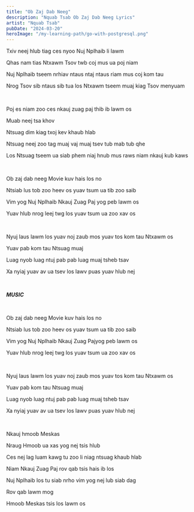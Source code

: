 ```yaml
---
title: "Ob Zaj Dab Neeg"
description: "Nquab Tsab Ob Zaj Dab Neeg Lyrics"
artist: "Nquab Tsab"
pubDate: "2024-03-20"
heroImage: "/my-learning-path/go-with-postgresql.png"
---
```


Txiv neej hlub tiag ces nyoo Nuj Nplhaib li lawm

Qhas nam tias Ntxawm Tsov twb coj mus ua poj niam

Nuj Nplhaib tseem nrhiav ntaus ntaj ntaus riam mus coj kom tau

Nrog Tsov sib ntaus sib tua los Ntxawm tseem muaj kiag Tsov menyuam

<br />

Poj es niam zoo ces nkauj zuag paj thib ib lawm os

Muab neej tsa khov

Ntsuag dim kiag txoj kev khaub hlab

Ntsuag neej zoo tag muaj vaj muaj tsev tub mab tub qhe

Los Ntsuag tseem ua siab phem niaj hnub mus raws niam nkauj kub kaws

<br />

Ob zaj dab neeg Movie kuv hais los no

Ntsiab lus tob zoo heev os yuav tsum ua tib zoo saib

Vim yog Nuj Nplhaib Nkauj Zuag Paj yog peb lawm os

Yuav hlub nrog leej twg los yuav tsum ua zoo xav os

<br />

Nyuj laus lawm los yuav noj zaub mos yuav tos kom tau Ntxawm os

Yuav pab kom tau Ntsuag muaj

Luag nyob luag ntuj pab pab luag muaj tsheb tsav

Xa nyiaj yuav av ua tsev los lawv puas yuav hlub nej

<br />

**_MUSIC_**

<br />

Ob zaj dab neeg Movie kuv hais los no

Ntsiab lus tob zoo heev os yuav tsum ua tib zoo saib

Vim yog Nuj Nplhaib Nkauj Zuag Pajyog peb lawm os

Yuav hlub nrog leej twg los yuav tsum ua zoo xav os

<br />

Nyuj laus lawm los yuav noj zaub mos yuav tos kom tau Ntxawm os

Yuav pab kom tau Ntsuag muaj

Luag nyob luag ntuj pab pab luag muaj tsheb tsav

Xa nyiaj yuav av ua tsev los lawv puas yuav hlub nej

<br />

Nkauj hmoob Meskas

Nraug Hmoob ua xas yog nej tsis hlub

Ces nej lag luam kawg tu zoo li niag ntsuag khaub hlab

Niam Nkauj Zuag Paj rov qab tsis hais ib los

Nuj Nplhaib los tu siab nrho vim yog nej lub siab dag

Rov qab lawm mog

Hmoob Meskas tsis los lawm os
